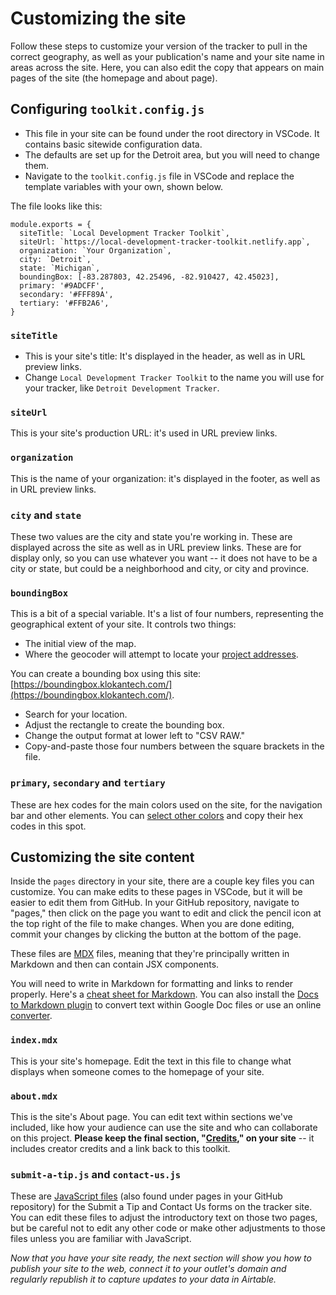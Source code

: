 
# Customizing the site

Follow these steps to customize your version of the tracker to pull in the correct geography, as well as your publication's name and your site name in areas across the site. Here, you can also edit the copy that appears on main pages of the site (the homepage and about page).

## Configuring `toolkit.config.js`

- This file in your site can be found under the root directory in VSCode. It contains basic sitewide configuration data.
- The defaults are set up for the Detroit area, but you will need to change them.
- Navigate to the `toolkit.config.js` file in VSCode and replace the template variables with your own, shown below.

The file looks like this:

```
module.exports = {
  siteTitle: `Local Development Tracker Toolkit`,
  siteUrl: `https://local-development-tracker-toolkit.netlify.app`,
  organization: `Your Organization`,
  city: `Detroit`,
  state: `Michigan`,
  boundingBox: [-83.287803, 42.25496, -82.910427, 42.45023],
  primary: '#9ADCFF',
  secondary: '#FFF89A',
  tertiary: '#FFB2A6',
}
```

### `siteTitle`

- This is your site's title: It's displayed in the header, as well as in URL preview links. 
- Change `Local Development Tracker Toolkit` to the name you will use for your tracker, like `Detroit Development Tracker`.

### `siteUrl`

This is your site's production URL: it's used in URL preview links.

### `organization`

This is the name of your organization: it's displayed in the footer, as well as in URL preview links.

### `city` and `state`

These two values are the city and state you're working in. These are displayed across the site as well as in URL preview links. These are for display only, so you can use whatever you want -- it does not have to be a city or state, but could be a neighborhood and city, or city and province.

### `boundingBox`

This is a bit of a special variable. It's a list of four numbers, representing the geographical extent of your site. It controls two things:

- The initial view of the map.
- Where the geocoder will attempt to locate your [project addresses](./setting-up-and-using-your-base#project-field-address).

You can create a bounding box using this site: [https://boundingbox.klokantech.com/](https://boundingbox.klokantech.com/).

- Search for your location.
- Adjust the rectangle to create the bounding box.
- Change the output format at lower left to "CSV RAW."
- Copy-and-paste those four numbers between the square brackets in the file.

### `primary`, `secondary` and `tertiary`
These are hex codes for the main colors used on the site, for the navigation bar and other elements. You can [select other colors](https://g.co/kgs/KYhfPC) and copy their hex codes in this spot.

## Customizing the site content

Inside the `pages` directory in your site, there are a couple key files you can customize. You can make edits to these pages in VSCode, but it will be easier to edit them from GitHub. In your GitHub repository, navigate to "pages," then click on the page you want to edit and click the pencil icon at the top right of the file to make changes. When you are done editing, commit your changes by clicking the button at the bottom of the page. 

These files are [MDX](https://fileinfo.com/extension/markdown) files, meaning that they're principally written in Markdown and then can contain JSX components.

You will need to write in Markdown for formatting and links to render properly. Here's a [cheat sheet for Markdown](https://www.markdownguide.org/basic-syntax/). You can also install the [Docs to Markdown plugin](https://workspace.google.com/marketplace/app/docs_to_markdown/700168918607) to convert text within Google Doc files or use an online [converter](https://euangoddard.github.io/clipboard2markdown/).

### `index.mdx`

This is your site's homepage. Edit the text in this file to change what displays when someone comes to the homepage of your site.

### `about.mdx`

This is the site's About page. You can edit text within sections we've included, like how your audience can use the site and who can collaborate on this project. **Please keep the final section, "[Credits](./about#credits)," on your site** -- it includes creator credits and a link back to this toolkit.

### `submit-a-tip.js` and `contact-us.js`

These are [JavaScript files](https://docs.fileformat.com/web/js/) (also found under pages in your GitHub repository) for the Submit a Tip and Contact Us forms on the tracker site. You can edit these files to adjust the introductory text on those two pages, but be careful not to edit any other code or make other adjustments to those files unless you are familiar with JavaScript. 

*Now that you have your site ready, the next section will show you how to publish your site to the web, connect it to your outlet's domain and regularly republish it to capture updates to your data in Airtable.* 
<TableOfContents index={11} />
